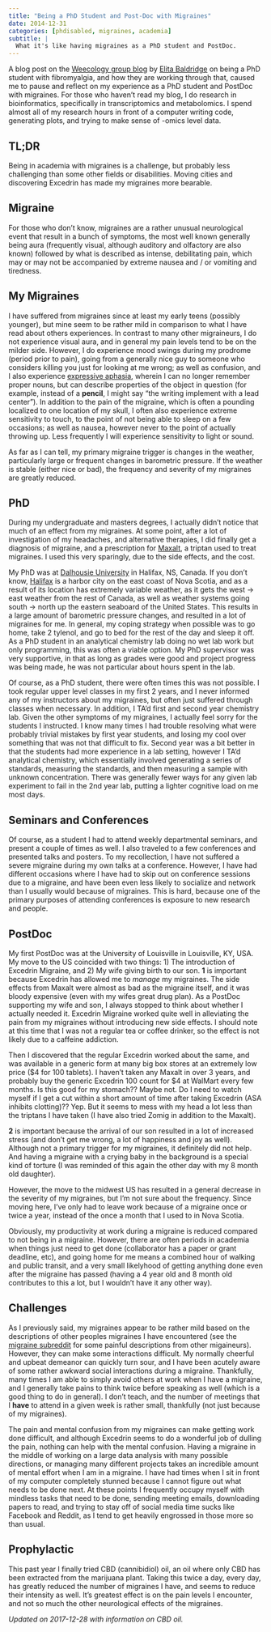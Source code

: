 ```yaml
---
title: "Being a PhD Student and Post-Doc with Migraines"
date: 2014-12-31
categories: [phdisabled, migraines, academia]
subtitle: |
  What it's like having migraines as a PhD student and PostDoc.
---
```


A blog post on the [Weecology group blog](http://jabberwocky.weecology.org/2014/10/13/how-technology-can-help-scientists-with-chronic-illnesses-or-technology-ftw/) by [Elita Baldridge](https://twitter.com/elitabaldridge) on being a PhD student with fibromyalgia, and how they are working through that, caused me to pause and reflect on my experience as a PhD student and PostDoc with migraines. For those who haven't read my blog, I do research in bioinformatics, specifically in transcriptomics and metabolomics. I spend almost all of my research hours in front of a computer writing code, generating plots, and trying to make sense of -omics level data.

## TL;DR

Being in academia with migraines is a challenge, but probably less challenging than some other fields or disabilities. Moving cities and discovering Excedrin has made my migraines more bearable.

## Migraine

For those who don't know, migraines are a rather unusual neurological event that result in a bunch of symptoms, the most well known generally being aura (frequently visual, although auditory and olfactory are also known) followed by what is described as intense, debilitating pain, which may or may not be accompanied by extreme nausea and / or vomiting and tiredness.

## My Migraines

I have suffered from migraines since at least my early teens (possibly younger), but mine seem to be rather mild in comparison to what I have read about others experiences. In contrast to many other migraineurs, I do not experience visual aura, and in general my pain levels tend to be on the milder side. However, I do experience mood swings during my prodrome (period prior to pain), going from a generally nice guy to someone who considers killing you just for looking at me wrong; as well as confusion, and I also experience [expressive aphasia](http://en.wikipedia.org/wiki/Aphasia), wherein I can no longer remember proper nouns, but can describe properties of the object in question (for example, instead of a **pencil**, I might say "the writing implement with a lead center"). In addition to the pain of the migraine, which is often a pounding localized to one location of my skull, I often also experience extreme sensitivity to touch, to the point of not being able to sleep on a few occasions; as well as nausea, however never to the point of actually throwing up. Less frequently I will experience sensitivity to light or sound.

As far as I can tell, my primary migraine trigger is changes in the weather, particularly large or frequent changes in barometric pressure. If the weather is stable (either nice or bad), the frequency and severity of my migraines are greatly reduced.

## PhD

During my undergraduate and masters degrees, I actually didn't notice that much of an effect from my migraines. At some point, after a lot of investigation of my headaches, and alternative therapies, I did finally get a diagnosis of migraine, and a prescription for [Maxalt](http://www.rxlist.com/maxalt-drug.htm), a triptan used to treat migraines. I used this very sparingly, due to the side effects, and the cost.

My PhD was at [Dalhousie University](http://www.dal.ca/) in Halifax, NS, Canada. If you don't know, [Halifax](http://en.wikipedia.org/wiki/Halifax,_Nova_Scotia) is a harbor city on the east coast of Nova Scotia, and as a result of its location has extremely variable weather, as it gets the west -> east weather from the rest of Canada, as well as weather systems going south -> north up the eastern seaboard of the United States. This results in a large amount of barometric pressure changes, and resulted in a lot of migraines for me. In general, my coping strategy when possible was to go home, take 2 tylenol, and go to bed for the rest of the day and sleep it off. As a PhD student in an analytical chemistry lab doing no wet lab work but only programming, this was often a viable option. My PhD supervisor was very supportive, in that as long as grades were good and project progress was being made, he was not particular about hours spent in the lab.

Of course, as a PhD student, there were often times this was not possible. I took regular upper level classes in my first 2 years, and I never informed any of my instructors about my migraines, but often just suffered through classes when necessary. In addition, I TA'd first and second year chemistry lab. Given the other symptoms of my migraines, I actually feel sorry for the students I instructed. I know many times I had trouble resolving what were probably trivial mistakes by first year students, and losing my cool over something that was not that difficult to fix. Second year was a bit better in that the students had more experience in a lab setting, however I TA'd analytical chemistry, which essentially involved generating a series of standards, measuring the standards, and then measuring a sample with unknown concentration. There was generally fewer ways for any given lab experiment to fail in the 2nd year lab, putting a lighter cognitive load on me most days. 

## Seminars and Conferences

Of course, as a student I had to attend weekly departmental seminars, and present a couple of times as well. I also traveled to a few conferences and presented talks and posters. To my recollection, I have not suffered a severe migraine during my own talks at a conference. However, I have had different occasions where I have had to skip out on conference sessions due to a migraine, and have been even less likely to socialize and network than I usually would because of migraines. This is hard, because one of the primary purposes of attending conferences is exposure to new research and people. 

## PostDoc

My first PostDoc was at the University of Louisville in Louisville, KY, USA. My move to the US coincided with two things: 1) The introduction of Excedrin Migraine, and 2) My wife giving birth to our son. **1** is important because Excedrin has allowed me to *manage* my migraines. The side effects from Maxalt were almost as bad as the migraine itself, and it was bloody expensive (even with my wifes great drug plan). As a PostDoc supporting my wife and son, I always stopped to think about whether I actually needed it. Excedrin Migraine worked quite well in alleviating the pain from my migraines without introducing new side effects. I should note at this time that I was not a regular tea or coffee drinker, so the effect is not likely due to a caffeine addiction.

Then I discovered that the regular Excedrin worked about the same, and was available in a generic form at many big box stores at an extremely low price ($4 for 100 tablets).  I haven't taken any Maxalt in over 3 years, and probably buy the generic Excedrin 100 count for $4 at WalMart every few months. Is this good for my stomach?? Maybe not. Do I need to watch myself if I get a cut within a short amount of time after taking Excedrin (ASA inhibits clotting)?? Yep. But it seems to mess with my head a lot less than the triptans I have taken (I have also tried Zomig in addition to the Maxalt).

**2** is important because the arrival of our son resulted in a lot of increased stress (and don't get me wrong, a lot of happiness and joy as well). Although not a primary trigger for my migraines, it definitely did not help. And having a migraine with a crying baby in the background is a special kind of torture (I was reminded of this again the other day with my 8 month old daughter). 

However, the move to the midwest US has resulted in a general decrease in the severity of my migraines, but I'm not sure about the frequency. Since moving here, I've only had to leave work because of a migraine once or twice a year, instead of the once a month that I used to in Nova Scotia.

Obviously, my productivity at work during a migraine is reduced compared to not being in a migraine. However, there are often periods in academia when things just need to get done (collaborator has a paper or grant deadline, etc), and going home for me means a combined hour of walking and public transit, and a very small likelyhood of getting anything done even after the migraine has passed (having a 4 year old and 8 month old contributes to this a lot, but I wouldn't have it any other way).

## Challenges

As I previously said, my migraines appear to be rather mild based on the descriptions of other peoples migraines I have encountered (see the [migraine subreddit](http://www.reddit.com/r/migraine) for some painful descriptions from other migaineurs). However, they can make some interactions difficult. My normally cheerful and upbeat demeanor can quickly turn sour, and I have been acutely aware of some rather awkward social interactions during a migraine. Thankfully, many times I am able to simply avoid others at work when I have a migraine, and I generally take pains to think twice before speaking as well (which is a good thing to do in general). I don't teach, and the number of meetings that I **have** to attend in a given week is rather small, thankfully (not just because of my migraines).

The pain and mental confusion from my migraines can make getting work done difficult, and although Excedrin seems to do a wonderful job of dulling the pain, nothing can help with the mental confusion. Having a migraine in the middle of working on a large data analysis with many possible directions, or managing many different projects takes an incredible amount of mental effort when I am in a migraine. I have had times when I sit in front of my computer completely stunned because I cannot figure out what needs to be done next. At these points I frequently occupy myself with mindless tasks that need to be done, sending meeting emails, downloading papers to read, and trying to stay off of social media time sucks like Facebook and Reddit, as I tend to get heavily engrossed in those more so than usual.

## Prophylactic

This past year I finally tried CBD (cannibidiol) oil, an oil where only CBD has been extracted from the marijuana plant. Taking this twice a day, every day, has greatly reduced the number of migraines I have, and seems to reduce their intensity as well. It's greatest effect is on the pain levels I encounter, and not so much the other neurological effects of the migraines.

*Updated on 2017-12-28 with information on CBD oil.*
